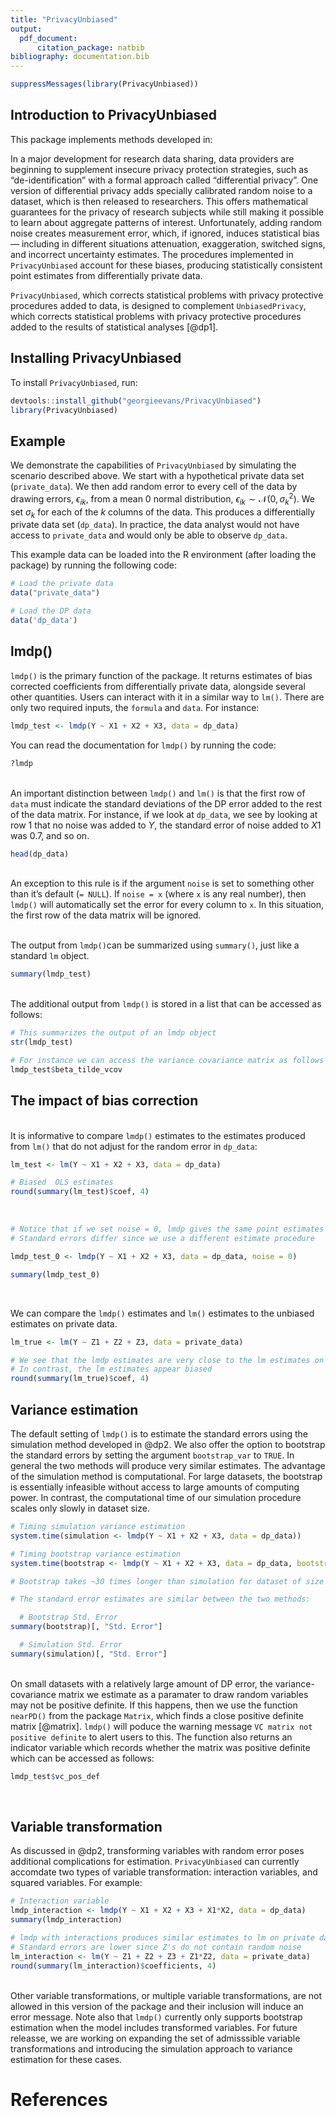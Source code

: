 ```yaml
---
title: "PrivacyUnbiased"
output:  
  pdf_document:
      citation_package: natbib
bibliography: documentation.bib
---
```

  
```r
suppressMessages(library(PrivacyUnbiased))
```



##  Introduction to PrivacyUnbiased 

This package implements methods developed in: 

\begin{itemize}
\item Evans, Georgina, and Gary King (2020): \textit{“Statistically Valid Inferences from Differentially Private Data Releases"}. In: URL: \url{https://gking.harvard.edu/dpd}.
\end{itemize}

In a major development for research data sharing, data providers are beginning to supplement insecure privacy protection strategies, such as "de-identification" with a formal approach called "differential privacy". One version of differential privacy adds specially calibrated random noise to a dataset, which is then released to researchers. This offers mathematical guarantees for the privacy of research subjects while still making it possible to learn about aggregate patterns of interest. Unfortunately, adding random noise creates measurement error, which, if ignored, induces statistical bias --- including in different situations attenuation, exaggeration, switched signs, and incorrect uncertainty estimates. The procedures implemented in `PrivacyUnbiased` account for these biases, producing statistically consistent point estimates from differentially private data. 

`PrivacyUnbiased`, which corrects statistical problems with privacy protective procedures added to data, is designed to complement `UnbiasedPrivacy`, which corrects statistical problems with privacy protective procedures added to the results of statistical analyses [@dp1].

## Installing PrivacyUnbiased 

To install `PrivacyUnbiased`, run:
  
```r
devtools::install_github("georgieevans/PrivacyUnbiased")
library(PrivacyUnbiased)

```

## Example

We demonstrate the capabilities of `PrivacyUnbiased` by simulating the scenario described above. We start with a hypothetical private data set (`private_data`). We then add random error to every cell of the data by drawing errors, $\epsilon_{ik}$, from a mean $0$ normal distribution, $\epsilon_{ik} \sim \mathcal{N}(0, \sigma_k^2)$. We set $\sigma_k$ for each of the $k$ columns of the data.  This produces a differentially private data set (`dp_data`). In practice, the data analyst would not have access to `private_data` and would only be able to observe `dp_data`.

This example data can be loaded into the R environment (after loading the package) by running the following code: 

```r

# Load the private data
data("private_data")

# Load the DP data
data('dp_data')
```


## lmdp()

`lmdp()` is the primary function of the package. It returns estimates of bias corrected coefficients from differentially private data, alongside several other quantities. Users can interact with it in a similar way to `lm()`. There are only two required inputs, the `formula` and  `data`. For instance: 
\
```r
lmdp_test <- lmdp(Y ~ X1 + X2 + X3, data = dp_data)

```

You can read the documentation for `lmdp()` by running the code: 

```r
?lmdp
```
\
An important distinction between `lmdp()` and `lm()` is that the first row of `data` must indicate the standard deviations of the DP error added to the rest of the data matrix. For instance, if we look at `dp_data`, we see by looking at row $1$ that no noise was added to $Y$, the standard error of noise added to $X1$ was $0.7$, and so on. 

```r
head(dp_data)
```
\
An exception to this rule is if the argument `noise` is set to something other than it's default (`= NULL`). If `noise = x` (where `x` is any real number), then `lmdp()` will automatically set the error for every column to `x`. In this situation, the first row of the data matrix will be ignored.


\
The output from `lmdp()`can be summarized using `summary()`, just like a standard `lm` object. 

```r
summary(lmdp_test)
```
\
The additional output from `lmdp()` is stored in a list that can be accessed as follows: 
  
```r
# This summarizes the output of an lmdp object
str(lmdp_test)

# For instance we can access the variance covariance matrix as follows
lmdp_test$beta_tilde_vcov
```


## The impact of bias correction 

\
It is informative to compare `lmdp()` estimates to the estimates produced from `lm()` that do not adjust for the random error in `dp_data`: 
  
```r

lm_test <- lm(Y ~ X1 + X2 + X3, data = dp_data)

# Biased  OLS estimates
round(summary(lm_test)$coef, 4)
```
\

```r
# Notice that if we set noise = 0, lmdp gives the same point estimates as lm()
# Standard errors differ since we use a different estimate procedure 

lmdp_test_0 <- lmdp(Y ~ X1 + X2 + X3, data = dp_data, noise = 0)

summary(lmdp_test_0)

```

\ 

We can compare the `lmdp()` estimates and `lm()` estimates to the unbiased estimates on private data. 

```r
lm_true <- lm(Y ~ Z1 + Z2 + Z3, data = private_data)

# We see that the lmdp estimates are very close to the lm estimates on private data
# In contrast, the lm estimates appear biased 
round(summary(lm_true)$coef, 4)
```



## Variance estimation 

The default setting of `lmdp()` is to estimate the standard errors using the simulation method developed in @dp2. We also offer the option to bootstrap the standard errors by setting the argument `bootstrap_var` to  `TRUE`. In general the two methods will  produce very similar estimates. The advantage of the simulation method is computational. For large datasets, the bootstrap is essentially infeasible without access to large amounts of computing power. In contrast, the computational time of our simulation procedure scales only slowly in dataset size. 

```r

# Timing simulation variance estimation
system.time(simulation <- lmdp(Y ~ X1 + X2 + X3, data = dp_data))

# Timing bootstrap variance estimation 
system.time(bootstrap <- lmdp(Y ~ X1 + X2 + X3, data = dp_data, bootstrap_var = TRUE))

# Bootstrap takes ~30 times longer than simulation for dataset of size N = 100000

# The standard error estimates are similar between the two methods: 

  # Bootstrap Std. Error
summary(bootstrap)[, "Std. Error"]

  # Simulation Std. Error
summary(simulation)[, "Std. Error"]
```

\
On small datasets with a relatively large amount of DP error, the variance-covariance matrix 
we estimate as a paramater to draw random variables may not be positive definite. If this happens, then we use the function `nearPD()` from the package `Matrix`, which finds a close positive definite matrix [@matrix]. `lmdp()` will poduce the warning message `VC matrix not positive definite` to alert users to this. The function also returns an indicator variable which records whether the matrix was positive definite which can be accessed as follows:

```r
lmdp_test$vc_pos_def
```
\

## Variable transformation

As discussed in @dp2, transforming variables with random error poses additional complications for estimation. `PrivacyUnbiased` can currently accomdate two types of variable transformation: interaction variables, and squared variables. For example: 


```r

# Interaction variable
lmdp_interaction <- lmdp(Y ~ X1 + X2 + X3 + X1*X2, data = dp_data)
summary(lmdp_interaction)

# lmdp with interactions produces similar estimates to lm on private data
# Standard errors are lower since Z's do not contain random noise 
lm_interaction <- lm(Y ~ Z1 + Z2 + Z3 + Z1*Z2, data = private_data)
round(summary(lm_interaction)$coefficients, 4)

```
\
Other variable transformations, or multiple variable transformations, are not allowed in this version of the package and their inclusion will induce an error message. Note also that `lmdp()` currently only supports bootstrap estimation when the model includes transformed variables. For future releasse, we are working on expanding the set of admisssible variable transformations and introducing the simulation approach to variance estimation for these cases. 

# References

